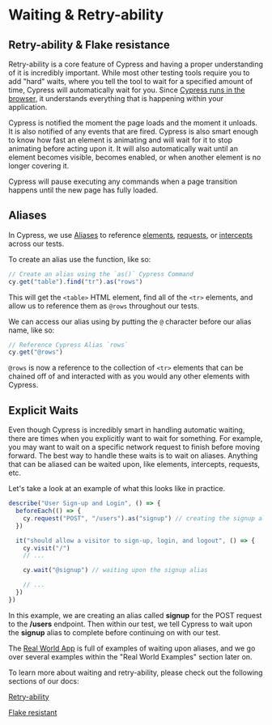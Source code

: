 # Waiting & Retry-ability

## Retry-ability & Flake resistance

Retry-ability is a core feature of Cypress and having a proper understanding of it is incredibly important. While most other testing tools require you to add "hard" waits, where you tell the tool to wait for a specified amount of time, Cypress will automatically wait for you. Since [Cypress runs in the browser](/cypress-fundamentals/cypress-runs-in-the-browser), it understands everything that is happening within your application.

Cypress is notified the moment the page loads and the moment it unloads. It is also notified of any events that are fired. Cypress is also smart enough to know how fast an element is animating and will wait for it to stop animating before acting upon it. It will also automatically wait until an element becomes visible, becomes enabled, or when another element is no longer covering it.

Cypress will pause executing any commands when a page transition happens until the new page has fully loaded.

## Aliases

In Cypress, we use [Aliases](https://docs.cypress.io/guides/core-concepts/variables-and-aliases#Aliases) to reference [elements](https://docs.cypress.io/guides/core-concepts/variables-and-aliases#Elements), [requests](https://docs.cypress.io/guides/core-concepts/variables-and-aliases#Requests), or [intercepts](https://docs.cypress.io/guides/core-concepts/variables-and-aliases#Intercepts) across our tests.

To create an alias use the <apiLink apiName="as" displayName=".as()" /> function, like so:

```js
// Create an alias using the `as()` Cypress Command
cy.get("table").find("tr").as("rows")
```

This will get the `<table>` HTML element, find all of the `<tr>` elements, and allow us to reference them as `@rows` throughout our tests.

We can access our alias using <apiLink apiName="get" displayName="cy.get()" /> by putting the `@` character before our alias name, like so:

```js
// Reference Cypress Alias `rows`
cy.get("@rows")
```

`@rows` is now a reference to the collection of `<tr>` elements that can be chained off of and interacted with as you would any other elements with Cypress.

## Explicit Waits

Even though Cypress is incredibly smart in handling automatic waiting, there are times when you explicitly want to wait for something. For example, you may want to wait on a specific network request to finish before moving forward. The best way to handle these waits is to wait on aliases. Anything that can be aliased can be waited upon, like elements, intercepts, requests, etc.

Let's take a look at an example of what this looks like in practice.

```js
describe("User Sign-up and Login", () => {
  beforeEach(() => {
    cy.request("POST", "/users").as("signup") // creating the signup alias
  })

  it("should allow a visitor to sign-up, login, and logout", () => {
    cy.visit("/")
    // ...

    cy.wait("@signup") // waiting upon the signup alias

    // ...
  })
})
```

In this example, we are creating an alias called **signup** for the POST request to the **/users** endpoint. Then within our test, we tell Cypress to wait upon the **signup** alias to complete before continuing on with our test.

The [Real World App](https://github.com/cypress-io/cypress-realworld-app) is full of examples of waiting upon aliases, and we go over several examples within the "Real World Examples" section later on.

To learn more about waiting and retry-ability, please check out the following sections of our docs:

[Retry-ability](https://docs.cypress.io/guides/core-concepts/retry-ability)

[Flake resistant](https://docs.cypress.io/guides/overview/key-differences#Flake-resistant)

